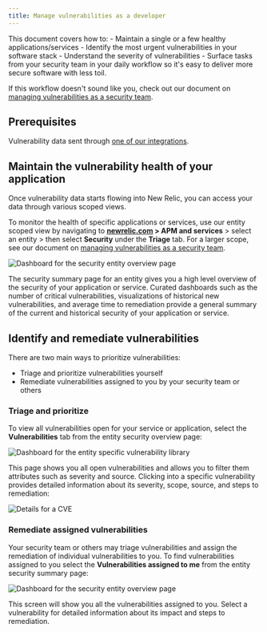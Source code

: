 ```yaml
---
title: Manage vulnerabilities as a developer
---
```






This document covers how to: 
    - Maintain a single or a few healthy applications/services
    - Identify the most urgent vulnerabilities in your software stack
    - Understand the severity of vulnerabilities
    - Surface tasks from your security team in your daily workflow so it's easy to deliver more secure software with less toil.

If this workflow doesn't sound like you, check out our document on [managing vulnerabilities as a security team](/docs/vulnerability-management/security-workflow).

## Prerequisites

Vulnerability data sent through [one of our integrations](/docs/vulnerability-management/integrations/overview).

## Maintain the vulnerability health of your application 

Once vulnerability data starts flowing into New Relic, you can access your data through various scoped views. 

To monitor the health of specific applications or services, use our entity scoped view by navigating to **[newrelic.com](https://newrelic.com/all-capabilities) > APM and services** > select an entity > then select **Security** under the **Triage** tab. For a larger scope, see our document on [managing vulnerabilities as a security team](/docs/vulnerability-management/security-workflow).

<img
  title="Entity overview"
  alt="Dashboard for the security entity overview page"
  src={entityOverview}
/>

The security summary page for an entity gives you a high level overview of the security of your application or service. Curated dashboards such as the number of critical vulnerabilities, visualizations of historical new vulnerabilities, and average time to remediation provide a general summary of the current and historical security of your application or service. 

## Identify and remediate vulnerabilities

There are two main ways to prioritize vulnerabilities:

- Triage and prioritize vulnerabilities yourself
- Remediate vulnerabilities assigned to you by your security team or others

### Triage and prioritize

To view all vulnerabilities open for your service or application, select the **Vulnerabilities** tab from the entity security overview page:

<img
  title="Vulnerability library"
  alt="Dashboard for the entity specific vulnerability library"
  src={vulnLibrary}
/>

This page shows you all open vulnerabilities and allows you to filter them attributes such as severity and source. Clicking into a specific vulnerability provides detailed information about its severity, scope, source, and steps to remediation:

<img
  title="CVE Detail"
  alt="Details for a CVE"
  src={cveDetail}
/>

### Remediate assigned vulnerabilities

Your security team or others may triage vulnerabilities and assign the remediation of individual vulnerabilities to you. To find vulnerabilities assigned to you select the **Vulnerabilities assigned to me** from the entity security summary page:

<img
  title="Assigned vulnerabilities"
  alt="Dashboard for the security entity overview page"
  src={assignedVuln}
/>

This screen will show you all the vulnerabilities assigned to you. Select a vulnerability for detailed information about its impact and steps to remediation.



